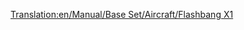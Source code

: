[[Translation:en/Manual/Base Set/Aircraft/Flashbang X1]]
{{en/Manual/Base Set/Aircraft/Aircraft|Cost=£68,359 ($136,718)
|Speed=959 kph (596 MPH)
|Annual=£5,250 ($10,500)
|Designed=1966
|Lifespan=20 Years
|Capacity=90 passengers, 12 bags of mail
|Description=The Flashbang X1 is the Toyland equivalent of the [[en/Manual/Base Set/Aircraft/Bakewell Cotswald LB-3]].
|Real-life=Fictional.
}}